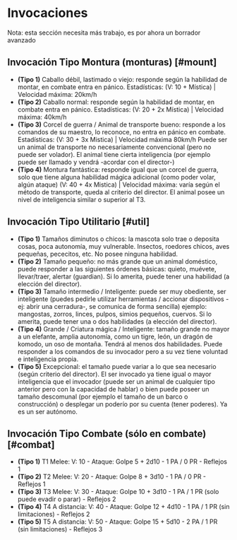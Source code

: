 
# Invocaciones

<Callout type="info">Nota: esta sección necesita más trabajo, es por ahora un borrador avanzado</Callout>

## Invocación Tipo Montura (monturas) [#mount]

- **(Tipo 1)** Caballo débil, lastimado o viejo: responde según la habilidad de montar, en combate entra en pánico. Estadísticas: (V: 10 + Mística) | Velocidad máxima: 20km/h
- **(Tipo 2)** Caballo normal: responde según la habilidad de montar, en combate entra en pánico.
  Estadísticas: (V: 20 + 2x Mística) | Velocidad máxima: 40km/h
- **(Tipo 3)** Corcel de guerra / Animal de transporte bueno: responde a los comandos de su maestro, lo reconoce, no entra en pánico en combate. Estadísticas: (V: 30 + 3x Mistica) | Velocidad máxima 80km/h
  Puede ser un animal de transporte no necesariamente convencional (pero no puede ser volador).
  El animal tiene cierta inteligencia (por ejemplo puede ser llamado y vendrá -acordar con el director-)
- **(Tipo 4)** Montura fantástica: responde igual que un corcel de guerra, solo que tiene alguna habilidad mágica adicional (como poder volar, algún ataque) (V: 40 + 4x Mistica) | Velocidad máxima: varía según el método de transporte, queda al criterio del director. El animal posee un nivel de inteligencia similar o superior al T3.

## Invocación Tipo Utilitario [#util]

- **(Tipo 1)** Tamaños diminutos o chicos: la mascota solo trae o deposita cosas, poca autonomía, muy vulnerable. Insectos, roedores chicos, aves pequeñas, pececitos, etc. No posee ninguna habilidad.
- **(Tipo 2)** Tamaño pequeño: no más grande que un animal doméstico, puede responder a las siguientes órdenes básicas: quieto, muévete, llevar/traer, alertar (guardian). Si lo amerita, puede tener una habilidad (a elección del director).
- **(Tipo 3)** Tamaño intermedio / Inteligente: puede ser muy obediente, ser inteligente (puedes pedirle utilizar herramientas / accionar dispositivos -ej: abrir una cerradura-, se comunica de forma sencilla) ejemplo: mangostas, zorros, linces, pulpos, simios pequeños, cuervos. Si lo amerita, puede tener una o dos habilidades (a elección del director).
- **(Tipo 4)** Grande / Criatura mágica / Inteligente: tamaño grande no mayor a un elefante, amplia autonomía, como un tigre, león, un dragón de komodo, un oso de montaña. Tendrá al menos dos habilidades. Puede responder a los comandos de su invocador pero a su vez tiene voluntad e inteligencia propia.
- **(Tipo 5)** Excepcional: el tamaño puede variar a lo que sea necesario (según criterio del director). El ser invocado ya tiene igual o mayor inteligencia que el invocador (puede ser un animal de cualquier tipo anterior pero con la capacidad de hablar) o bien puede poseer un tamaño descomunal (por ejemplo el tamaño de un barco o construcción) o desplegar un poderío por su cuenta (tener poderes). Ya es un ser autónomo.

## Invocación Tipo Combate (sólo en combate) [#combat]

- **(Tipo 1)** T1 Melee: V: 10 - Ataque: Golpe 5 + 2d10 - 1 PA / 0 PR - Reflejos 1
- **(Tipo 2)** T2 Melee: V: 20 - Ataque: Golpe 8 + 3d10 - 1 PA / 0 PR - Reflejos 1
- **(Tipo 3)** T3 Melee: V: 30 - Ataque: Golpe 10 + 3d10 - 1 PA / 1 PR (solo puede evadir o parar) - Reflejos 2
- **(Tipo 4)** T4 A distancia: V: 40 - Ataque: Golpe 12 + 4d10 - 1 PA / 1 PR (sin limitaciones) - Reflejos 2
- **(Tipo 5)** T5 A distancia: V: 50 - Ataque: Golpe 15 + 5d10 - 2 PA / 1 PR (sin limitaciones) - Reflejos 3
